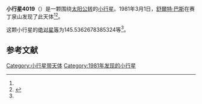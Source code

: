 {{Infobox planet
| bgcolour = #FFFFC0
| name = 4019 Klavetter
| symbol = 
| image = 
| caption = 
| discovery = yes
| discovery_ref = 
| discoverer = [[舒爾特·巴斯|舒爾特·巴斯]]
| discovery_site = [[赛丁泉山|赛丁泉山]] 
| discovered = 1981年3月1日
| designations = yes
| mp_name = 
| named_after = 
| alt_names = 
| mp_category = [[主带小行星|主带小行星]]
| orbit_ref = <ref name="a">[http://ssd.jpl.nasa.gov/sbdb.cgi?sstr=4019 4019 Klavetter] {{Wayback|url=http://ssd.jpl.nasa.gov/sbdb.cgi?sstr=4019 |date=20201124003631 }}，小行星數據庫瀏覽器（JPL Small-Body Database Browser）－[[美国国家航空航天局|美国国家航空航天局]]喷气推进实验室</ref>
| epoch = 2456400.5 (2013年4月18日更新)
| aphelion = {{convert|2.636310363834411|AU|km|3|abbr=on|lk=out}}
| perihelion = {{convert|2.038087256896255|AU|km|3|abbr=on}}
| semimajor = {{convert|2.337198810365333|AU|km|3|abbr=on}}
| eccentricity = 0.127978652
| period = 1305.094357 [[日|日]]<br />3.57[[儒略年|儒略年]]
| avg_speed = 
| inclination = 2.483382536958334
| asc_node = 262.6720905035802
| mean_anomaly = 
| arg_peri = 145.5362678385324
| satellites = 
| physical_characteristics = yes
| dimensions = 
| mass = 
| density = 
| surface_grav = 
| escape_velocity = 
| sidereal_day = 
| axial_tilt = 
| pole_ecliptic_lat = 
| pole_ecliptic_lon = 
| albedo = 
| temperatures= 
| temp_name1 = 
| mean_temp_1 = 
| max_temp_1 = 
| temp_name2 = 
| max_temp_2 = 
| spectral_type = 
| abs_magnitude = 145.5362678385324
}}

'''小行星4019'''（{{lang-en|4019 Klavetter}}）是一颗围绕[[太阳|太阳]][[公转|公转]]的[[小行星|小行星]]。1981年3月1日，[[舒爾特·巴斯|舒爾特·巴斯]]在赛丁泉山发现了此天体<ref name="a" /><ref>{{cite news|title=小行星列表|url=http://cfa-www.harvard.edu/iau/lists/NumberedMPs.txt|accessdate=2013-07-08|newspaper=哈佛大学|archive-date=2008-05-17|archive-url=https://web.archive.org/web/20080517010638/http://cfa-www.harvard.edu/iau/lists/NumberedMPs.txt|dead-url=no}}</ref>。

这颗小行星的[[绝对星等|绝对星等]]为145.5362678385324等<ref name="a" />。

==参考文献==
{{reflist}}
{{Minor Planet Number|[[小行星4018|小行星4018]]|[[小行星4020|小行星4020]]}}

{{小天体}}

[[Category:小行星带天体|Category:小行星带天体]]
[[Category:1981年发现的小行星|Category:1981年发现的小行星]]

{{asteroid-stub}}